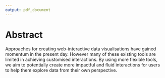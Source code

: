 ---
output: pdf_document
---

# Abstract{-}

Approaches for creating web-interactive data visualisations have gained momentum in the present day. However many of these existing tools are limited in achieving customised interactions. By using more flexible tools, we aim to potentially create more impactful and fluid interactions for users to help them explore data from their own perspective.
